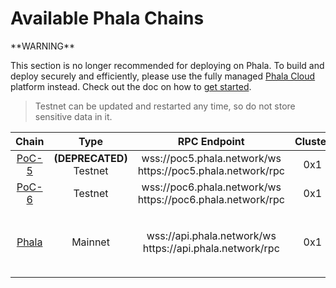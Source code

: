 # Available Phala Chains

<Note type="danger">
**WARNING**

This section is no longer recommended for deploying on Phala. To build and deploy securely and efficiently, please use the fully managed [Phala Cloud](https://cloud.phala.network) platform instead. Check out the doc on how to [get started](../../cloud/getting-started/getting-started.md).
</Note>

> Testnet can be updated and restarted any time, so do not store sensitive data in it.

<table><thead><tr><th align="center">Chain</th><th width="158" align="center">Type</th><th width="272.40106201171875" align="center">RPC Endpoint</th><th align="center">Cluster</th><th width="192" align="center">Worker Endpoint</th></tr></thead><tbody><tr><td align="center"><a href="https://polkadot.js.org/apps/?rpc=wss%3A%2F%2Fpoc5.phala.network%2Fws#/explorer">PoC-5</a></td><td align="center"><strong>(DEPRECATED)</strong><br />Testnet</td><td align="center">wss://poc5.phala.network/ws<br />https://poc5.phala.network/rpc</td><td align="center">0x1</td><td align="center">https://poc5.phala.network/tee-api-1/</td></tr><tr><td align="center"><a href="https://polkadot.js.org/apps/?rpc=wss%3A%2F%2Fpoc6.phala.network%2Fws#/explorer">PoC-6</a></td><td align="center">Testnet</td><td align="center">wss://poc6.phala.network/ws<br />https://poc6.phala.network/rpc</td><td align="center">0x1</td><td align="center">https://phat-cluster-us.phala.network/poc6/pruntime/0xac5087e0</td></tr><tr><td align="center"><a href="https://polkadot.js.org/apps/?rpc=wss%3A%2F%2Fapi.phala.network%2Fws#/explorer">Phala</a></td><td align="center">Mainnet</td><td align="center">wss://api.phala.network/ws<br />https://api.phala.network/rpc</td><td align="center">0x1</td><td align="center"><p>https://phat-cluster-ca.phala.network/pruntime/0x04169c50<br /></p><p><code>many other workers</code></p></td></tr></tbody></table>

